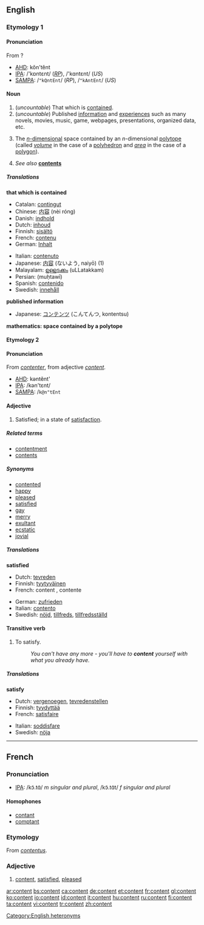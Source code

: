 {{wikipedia}}
==English==

===Etymology 1===

====Pronunciation====
From ?

*[[AHD]]: kŏn'tĕnt
*[[IPA]]: /'kɒntɛnt/ (''[[RP]]''), /'kɑntɛnt/ (''US'')
*[[SAMPA]]: /<tt>"kQntEnt</tt>/ (''RP''), /<tt>"kAntEnt</tt>/ (''US'')

====Noun====
{{en-noun|s|-}}

# (''uncountable'') That which is [[contain]]ed.
# (''uncountable'') Published [[information]] and [[experience | experiences]] such as many novels, movies, music, game, webpages, presentations, organized data, etc.
# {{mathematics}} The [[n-dimensional|''n''-dimensional]] space contained by an ''n''-dimensional [[polytope]] (called ''[[volume]]'' in the case of a [[polyhedron]] and ''[[area]]'' in the case of a [[polygon]]).
# ''See also'' '''[[contents]]'''

=====Translations=====

'''that which is contained'''
{{top}}
*Catalan: [[contingut]] {{m}}
*Chinese: [[内容]] (nèi róng)
*Danish: [[indhold]] {{n}}
*Dutch: [[inhoud]] {{m}}
*Finnish: [[sisältö]]
*French: [[contenu]] {{m}}
*German: [[Inhalt]] {{m}}
{{mid}}
*Italian: [[contenuto]] {{m}}
*Japanese: [[内容]] (ないよう, naiyō) (1)
*Malayalam: [[ഉള്ളടക്കം]] (uLLatakkam)
*Persian: {{FAchar|[[محتوی]]}} (muḥtawī)
*Spanish: [[contenido]] {{m}}
*Swedish: [[innehåll]] {{n}}
{{bottom}}

'''published information'''
{{top}}
*Japanese: [[コンテンツ]] (こんてんつ, kontentsu)
{{mid}}
{{bottom}}

'''mathematics: space contained by a polytope'''
{{top}}
{{mid}}
{{bottom}}

====Etymology 2====

====Pronunciation====
From {{MF.}} ''[[contenter]]'', from adjective ''[[#French|content]]''.

*[[AHD]]: kəntĕnt'
*[[IPA]]: /kən'tɛnt/
*[[SAMPA]]: /<tt>k@n"tEnt</tt>

====Adjective====
{{en-adj}}

# Satisfied; in a state of [[satisfaction]].

=====Related terms=====
*[[contentment]]
*[[contents]]

=====Synonyms=====
*[[contented]]
*[[happy]]
*[[pleased]]
*[[satisfied]]
*[[gay]]
*[[merry]]
*[[exultant]]
*[[ecstatic]]
*[[jovial]]

=====Translations=====

'''satisfied'''
{{top}}
*Dutch: [[tevreden]]
*Finnish: [[tyytyväinen]]
*French: content {{m}}, contente {{f}}
{{mid}}
*German: [[zufrieden]]
*Italian: [[contento]]
*Swedish: [[nöjd]], [[tillfreds]], [[tillfredsställd]]
{{bottom}}

====Transitive verb====
{{en-verb}}

# To satisfy.
#:''You can't have any more - you'll have to '''content''' yourself with what you already have.''

=====Translations=====
'''satisfy'''
{{top}}
*Dutch: [[vergenoegen]], [[tevredenstellen]]
*Finnish: [[tyydyttää]]
*French: [[satisfaire]]
{{mid}}
*Italian: [[soddisfare]]
*Swedish: [[nöja]]
{{bottom}}

[[Category:English heteronyms]]

----

==French==

===Pronunciation===
*[[IPA]]: /kɔ̃.tɑ̃/ ''m singular and plural'', /kɔ̃.tɑ̃t/ ''f singular and plural''

====Homophones====
*[[contant]]
*[[comptant]]

===Etymology===
From {{L.}} ''[[contentus]]''.

===Adjective===
{{fr-adj}}

# [[#English|content]], [[satisfied]], [[pleased]]

[[ar:content]]
[[bs:content]]
[[ca:content]]
[[de:content]]
[[et:content]]
[[fr:content]]
[[gl:content]]
[[ko:content]]
[[io:content]]
[[id:content]]
[[it:content]]
[[hu:content]]
[[ru:content]]
[[fi:content]]
[[ta:content]]
[[vi:content]]
[[tr:content]]
[[zh:content]]